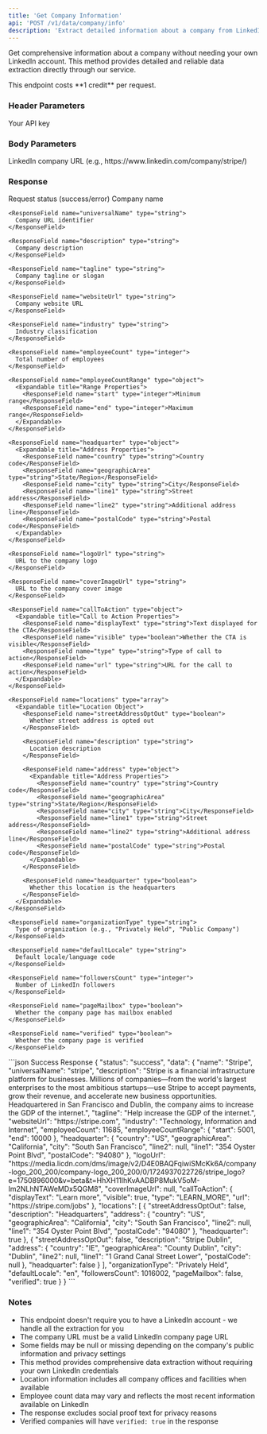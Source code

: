 ```yaml
---
title: 'Get Company Information'
api: 'POST /v1/data/company/info'
description: 'Extract detailed information about a company from LinkedIn without requiring a LinkedIn account'
---
```


Get comprehensive information about a company without needing your own LinkedIn account. This method provides detailed and reliable data extraction directly through our service.

<Note>
  This endpoint costs **1 credit** per request.
</Note>

### Header Parameters

<ParamField header="x-api-key" type="string" required>
  Your API key
</ParamField>

### Body Parameters

<ParamField body="company_url" type="string" required>
  LinkedIn company URL (e.g., https://www.linkedin.com/company/stripe/)
</ParamField>

### Response

<ResponseField name="status" type="string">
  Request status (success/error)
</ResponseField>

<ResponseField name="data" type="object">
  <Expandable title="Properties">
    <ResponseField name="name" type="string">
      Company name
    </ResponseField>

    <ResponseField name="universalName" type="string">
      Company URL identifier
    </ResponseField>

    <ResponseField name="description" type="string">
      Company description
    </ResponseField>

    <ResponseField name="tagline" type="string">
      Company tagline or slogan
    </ResponseField>

    <ResponseField name="websiteUrl" type="string">
      Company website URL
    </ResponseField>

    <ResponseField name="industry" type="string">
      Industry classification
    </ResponseField>

    <ResponseField name="employeeCount" type="integer">
      Total number of employees
    </ResponseField>

    <ResponseField name="employeeCountRange" type="object">
      <Expandable title="Range Properties">
        <ResponseField name="start" type="integer">Minimum range</ResponseField>
        <ResponseField name="end" type="integer">Maximum range</ResponseField>
      </Expandable>
    </ResponseField>

    <ResponseField name="headquarter" type="object">
      <Expandable title="Address Properties">
        <ResponseField name="country" type="string">Country code</ResponseField>
        <ResponseField name="geographicArea" type="string">State/Region</ResponseField>
        <ResponseField name="city" type="string">City</ResponseField>
        <ResponseField name="line1" type="string">Street address</ResponseField>
        <ResponseField name="line2" type="string">Additional address line</ResponseField>
        <ResponseField name="postalCode" type="string">Postal code</ResponseField>
      </Expandable>
    </ResponseField>

    <ResponseField name="logoUrl" type="string">
      URL to the company logo
    </ResponseField>

    <ResponseField name="coverImageUrl" type="string">
      URL to the company cover image
    </ResponseField>

    <ResponseField name="callToAction" type="object">
      <Expandable title="Call to Action Properties">
        <ResponseField name="displayText" type="string">Text displayed for the CTA</ResponseField>
        <ResponseField name="visible" type="boolean">Whether the CTA is visible</ResponseField>
        <ResponseField name="type" type="string">Type of call to action</ResponseField>
        <ResponseField name="url" type="string">URL for the call to action</ResponseField>
      </Expandable>
    </ResponseField>

    <ResponseField name="locations" type="array">
      <Expandable title="Location Object">
        <ResponseField name="streetAddressOptOut" type="boolean">
          Whether street address is opted out
        </ResponseField>
        
        <ResponseField name="description" type="string">
          Location description
        </ResponseField>
        
        <ResponseField name="address" type="object">
          <Expandable title="Address Properties">
            <ResponseField name="country" type="string">Country code</ResponseField>
            <ResponseField name="geographicArea" type="string">State/Region</ResponseField>
            <ResponseField name="city" type="string">City</ResponseField>
            <ResponseField name="line1" type="string">Street address</ResponseField>
            <ResponseField name="line2" type="string">Additional address line</ResponseField>
            <ResponseField name="postalCode" type="string">Postal code</ResponseField>
          </Expandable>
        </ResponseField>
        
        <ResponseField name="headquarter" type="boolean">
          Whether this location is the headquarters
        </ResponseField>
      </Expandable>
    </ResponseField>

    <ResponseField name="organizationType" type="string">
      Type of organization (e.g., "Privately Held", "Public Company")
    </ResponseField>

    <ResponseField name="defaultLocale" type="string">
      Default locale/language code
    </ResponseField>

    <ResponseField name="followersCount" type="integer">
      Number of LinkedIn followers
    </ResponseField>

    <ResponseField name="pageMailbox" type="boolean">
      Whether the company page has mailbox enabled
    </ResponseField>

    <ResponseField name="verified" type="boolean">
      Whether the company page is verified
    </ResponseField>
  </Expandable>
</ResponseField>

<ResponseExample>
```json Success Response
{
  "status": "success",
  "data": {
    "name": "Stripe",
    "universalName": "stripe",
    "description": "Stripe is a financial infrastructure platform for businesses. Millions of companies—from the world's largest enterprises to the most ambitious startups—use Stripe to accept payments, grow their revenue, and accelerate new business opportunities. Headquartered in San Francisco and Dublin, the company aims to increase the GDP of the internet.",
    "tagline": "Help increase the GDP of the internet.",
    "websiteUrl": "https://stripe.com",
    "industry": "Technology, Information and Internet",
    "employeeCount": 11685,
    "employeeCountRange": {
      "start": 5001,
      "end": 10000
    },
    "headquarter": {
      "country": "US",
      "geographicArea": "California",
      "city": "South San Francisco",
      "line2": null,
      "line1": "354 Oyster Point Blvd",
      "postalCode": "94080"
    },
    "logoUrl": "https://media.licdn.com/dms/image/v2/D4E0BAQFqiwiSMcKk6A/company-logo_200_200/company-logo_200_200/0/1724937022726/stripe_logo?e=1750896000&v=beta&t=HhXH11lhKvAADBP8MukV5oM-Im2NLhNTAWeMDx5QGM8",
    "coverImageUrl": null,
    "callToAction": {
      "displayText": "Learn more",
      "visible": true,
      "type": "LEARN_MORE",
      "url": "https://stripe.com/jobs"
    },
    "locations": [
      {
        "streetAddressOptOut": false,
        "description": "Headquarters",
        "address": {
          "country": "US",
          "geographicArea": "California",
          "city": "South San Francisco",
          "line2": null,
          "line1": "354 Oyster Point Blvd",
          "postalCode": "94080"
        },
        "headquarter": true
      },
      {
        "streetAddressOptOut": false,
        "description": "Stripe Dublin",
        "address": {
          "country": "IE",
          "geographicArea": "County Dublin",
          "city": "Dublin",
          "line2": null,
          "line1": "1 Grand Canal Street Lower",
          "postalCode": null
        },
        "headquarter": false
      }
    ],
    "organizationType": "Privately Held",
    "defaultLocale": "en",
    "followersCount": 1016002,
    "pageMailbox": false,
    "verified": true
  }
}
```
</ResponseExample>

### Notes
- This endpoint doesn't require you to have a LinkedIn account - we handle all the extraction for you
- The company URL must be a valid LinkedIn company page URL
- Some fields may be null or missing depending on the company's public information and privacy settings
- This method provides comprehensive data extraction without requiring your own LinkedIn credentials
- Location information includes all company offices and facilities when available
- Employee count data may vary and reflects the most recent information available on LinkedIn
- The response excludes social proof text for privacy reasons
- Verified companies will have `verified: true` in the response 